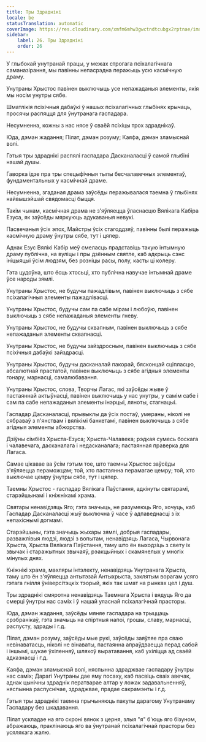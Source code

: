 ```yaml
---
title: Тры Здраднікі
locale: be
statusTranslation: automatic
coverImage: https://res.cloudinary.com/xmfm6mhw3gwctndtcubgx2rptnae/image/upload/v1741354419/small_cover_la_gran_rebelion_28716e29d2.webp
sidebar:
    label: 26. Тры Здраднікі
    order: 26
---
```

У глыбокай унутранай працы, у межах строгага псіхалагічнага саманазірання, мы павінны непасрэдна перажыць усю касмічную драму.

Унутраны Хрыстос павінен выключыць усе непажаданыя элементы, якія мы носім унутры сябе.

Шматлікія псіхічныя дабаўкі ў нашых псіхалагічных глыбінях крычаць, просячы распяцця для ўнутранага гаспадара.

Несумненна, кожны з нас нясе ў сваёй псіхіцы трох здраднікаў.

Юда, дэман жадання; Пілат, дэман розуму; Каяфа, дэман зламыснай волі.

Гэтыя тры здраднікі распялі гаспадара Дасканаласці ў самой глыбіні нашай душы.

Гаворка ідзе пра тры спецыфічныя тыпы бесчалавечных элементаў, фундаментальных у касмічнай драме.

Несумненна, згаданая драма заўсёды перажывалася таемна ў глыбінях найвышэйшай свядомасці быцця.

Такім чынам, касмічная драма не з'яўляецца ўласнасцю Вялікага Кабіра Езуса, як заўсёды мяркуюць адукаваныя невукі.

Пасвечаныя ўсіх эпох, Майстры ўсіх стагоддзяў, павінны былі перажыць касмічную драму ўнутры сябе, тут і цяпер.

Аднак Езус Вялікі Кабір меў смеласць прадставіць такую інтымную драму публічна, на вуліцы і пры дзённым святле, каб адкрыць сэнс ініцыяцыі ўсім людзям, без розніцы расы, полу, касты ці колеру.

Гэта цудоўна, што ёсць хтосьці, хто публічна навучае інтымнай драме ўсе народы зямлі.

Унутраны Хрыстос, не будучы пажадлівым, павінен выключыць з сябе псіхалагічныя элементы пажадлівасці.

Унутраны Хрыстос, будучы сам па сабе мірам і любоўю, павінен выключыць з сябе непажаданыя элементы гневу.

Унутраны Хрыстос, не будучы сквапным, павінен выключыць з сябе непажаданыя элементы сквапнасці.

Унутраны Хрыстос, не будучы зайздросным, павінен выключыць з сябе псіхічныя дабаўкі зайздрасці.

Унутраны Хрыстос, будучы дасканалай пакорай, бясконцай сціпласцю, абсалютнай прастатой, павінен выключыць з сябе агідныя элементы гонару, марнасці, самалюбавання.

Унутраны Хрыстос, слова, Творчы Лагас, які заўсёды жыве ў пастаяннай актыўнасці, павінен выключыць у нас унутры, у самім сабе і сам па сабе непажаданыя элементы інэрцыі, ляноты, стагнацыі.

Гаспадар Дасканаласці, прывыклы да ўсіх постаў, умераны, ніколі не сябраваў з п'янствам і вялікімі банкетамі, павінен выключыць з сябе агідныя элементы абжорства.

Дзіўны сімбіёз Хрыста-Езуса; Хрыста-Чалавека; рэдкая сумесь боскага і чалавечага, дасканалага і недасканалага; пастаянная праверка для Лагаса.

Самае цікавае ва ўсім гэтым тое, што таемны Хрыстос заўсёды з'яўляецца пераможцам; той, хто пастаянна перамагае цемру; той, хто выключае цемру ўнутры сябе, тут і цяпер.

Таемны Хрыстос - гаспадар Вялікага Паўстання, адкінуты святарамі, старэйшынамі і кніжнікамі храма.

Святары ненавідзяць Яго; гэта значыць, не разумеюць Яго, хочуць, каб Гаспадар Дасканаласці жыў выключна ў часе ў адпаведнасці з іх непахіснымі догмамі.

Старэйшыны, гэта значыць жыхары зямлі, добрыя гаспадары, разважлівыя людзі, людзі з вопытам, ненавідзяць Лагаса, Чырвонага Хрыста, Хрыста Вялікага Паўстання, таму што ён выходзіць з свету іх звычак і старажытных звычаяў, рэакцыйных і скамянелых у многіх мінулых днях.

Кніжнікі храма, махляры інтэлекту, ненавідзяць Унутранага Хрыста, таму што ён з'яўляецца антытэзай Антыхрыста, заклятым ворагам усяго гэтага гнілля ўніверсітэцкіх тэорый, якіх так шмат на рынках цел і душ.

Тры здраднікі смяротна ненавідзяць Таемнага Хрыста і вядуць Яго да смерці ўнутры нас саміх і ў нашай уласнай псіхалагічнай прасторы.

Юда, дэман жадання, заўсёды мяняе гаспадара на трыццаць срэбранікаў, гэта значыць на спіртныя напоі, грошы, славу, марнасці, распусту, здрады і г.д.

Пілат, дэман розуму, заўсёды мые рукі, заўсёды заяўляе пра сваю невінаватасць, ніколі не вінаваты, пастаянна апраўдваецца перад сабой і іншымі, шукае ўхіленняў, шляхоў выратавання, каб ухіліцца ад сваёй адказнасці і г.д.

Каяфа, дэман зламыснай волі, няспынна здраджвае гаспадару ўнутры нас саміх; Дарагі Унутраны дае яму посаху, каб пасвіць сваіх авечак, аднак цынічны здраднік ператварае алтар у ложак задавальненняў, няспынна распуснічае, здраджвае, прадае сакрамэнты і г.д.

Гэтыя тры здраднікі таемна прычыняюць пакуты дарагому Унутранаму Гаспадару без шкадавання.

Пілат ускладае на яго скроні вянок з церня, злыя "я" б'юць яго бізуном, абражаюць, праклінаюць яго ва ўнутранай псіхалагічнай прасторы без усялякага жалю.

